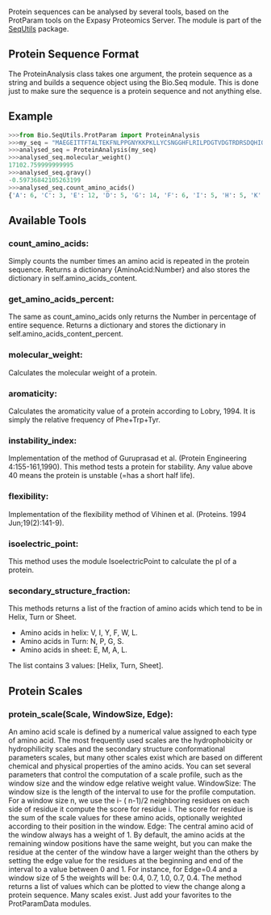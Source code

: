 Protein sequences can be analysed by several tools, based on the ProtParam tools on the Expasy Proteomics Server.  The module is part of the [[SeqUtils]] package.

==Protein Sequence Format==
The ProteinAnalysis class takes one argument, the protein sequence as a string and builds a sequence object using the Bio.Seq module. This is done just to make sure the sequence is a protein sequence and not anything else.

==Example==
<source lang=python>
>>>from Bio.SeqUtils.ProtParam import ProteinAnalysis
>>>my_seq = "MAEGEITTFTALTEKFNLPPGNYKKPKLLYCSNGGHFLRILPDGTVDGTRDRSDQHIQLQLSAESVGEVYIKSTETGQYLAMDTSGLLYGSQTPSEECLFLERLEENHYNTYTSKKHAEKNWFVGLKKNGSCKRGPRTHYGQKAILFLPLPV"
>>>analysed_seq = ProteinAnalysis(my_seq)
>>>analysed_seq.molecular_weight()
17102.759999999995
>>>analysed_seq.gravy()
-0.59736842105263199
>>>analysed_seq.count_amino_acids()
{'A': 6, 'C': 3, 'E': 12, 'D': 5, 'G': 14, 'F': 6, 'I': 5, 'H': 5, 'K': 12, 'M': 2, 'L': 18, 'N': 7, 'Q': 6, 'P': 8, 'S': 10, 'R': 6, 'T': 13, 'W': 1, 'V': 5, 'Y': 8}
</source>


==Available Tools==
===count_amino_acids:===
Simply counts the number times an amino acid is repeated in the protein sequence. Returns a dictionary {AminoAcid:Number} and also stores the dictionary in self.amino_acids_content.
    
===get_amino_acids_percent:===
The same as count_amino_acids only returns the Number in percentage of entire sequence. Returns a dictionary and stores the dictionary in self.amino_acids_content_percent.
    
===molecular_weight:===
Calculates the molecular weight of a protein.
    
===aromaticity:===
Calculates the aromaticity value of a protein according to Lobry, 1994. It is simply the relative frequency of Phe+Trp+Tyr.
    
===instability_index:===
Implementation of the method of Guruprasad et al. (Protein Engineering 4:155-161,1990). This method tests a protein for stability. Any value above 40 means the protein is unstable (=has a short half life). 
    
===flexibility:===
Implementation of the flexibility method of Vihinen et al. (Proteins. 1994 Jun;19(2):141-9).  

===isoelectric_point:===
This method uses the module IsoelectricPoint to calculate the pI of a protein.    

===secondary_structure_fraction:===
This methods returns a list of the fraction of amino acids which tend to be in Helix, Turn or Sheet.  
* Amino acids in helix: V, I, Y, F, W, L.
* Amino acids in Turn: N, P, G, S.
* Amino acids in sheet: E, M, A, L.
The list contains 3 values: [Helix, Turn, Sheet].
    
==Protein Scales== 
===protein_scale(Scale, WindowSize, Edge):===
An amino acid scale is defined by a numerical value assigned to each type of amino acid. The most frequently used scales are the hydrophobicity or hydrophilicity scales and the secondary structure conformational parameters scales, but many other scales exist which are based on different chemical and physical properties of the amino acids.  You can set several  parameters that control the computation  of a scale profile, such as the window size and the window edge relative weight value.  WindowSize: The window size is the length of the interval to use for the profile computation. For a window size n, we use the i- ( n-1)/2 neighboring residues on each side of residue it compute the score for residue i. The score for residue is  the sum of the scale values for these amino acids,  optionally weighted according to their position in the window.  Edge: The central amino acid of the window always has a weight of 1.  By default, the amino acids at the remaining window positions have the same weight, but  you can make the residue at the center of the window  have a larger weight than the others by setting the edge value for the  residues at the beginning and end of the interval to a value between 0 and 1. For instance, for Edge=0.4 and a window size of 5 the weights will be: 0.4, 0.7, 1.0, 0.7, 0.4.  The method returns a list of values which can be plotted to view the change along a protein sequence.  Many scales exist. Just add your favorites to the ProtParamData modules.